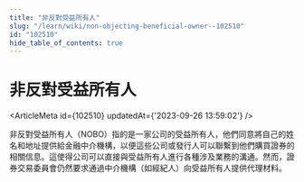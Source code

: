 ```yaml
---
title: "非反對受益所有人"
slug: "/learn/wiki/non-objecting-beneficial-owner--102510"
id: "102510"
hide_table_of_contents: true
---
```



# 非反對受益所有人

<ArticleMeta id={102510} updatedAt={'2023-09-26 13:59:02'} />
<div className='border-solid border-b border-t-0 my-4 border-[var(--ifm-color-gray-300)]' />

非反對受益所有人（NOBO）指的是一家公司的受益所有人，他們同意將自己的姓名和地址提供給金融中介機構，以便這些公司或發行人可以聯繫到他們購買證券的相關信息。這使得公司可以直接與受益所有人進行各種涉及業務的溝通。然而，證券交易委員會仍然要求通過中介機構（如經紀人）向受益所有人提供代理材料。
